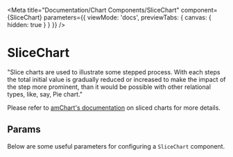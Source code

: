 
<Meta
  title="Documentation/Chart Components/SliceChart"
  component={SliceChart}
  parameters={{ viewMode: 'docs', previewTabs: { canvas: { hidden: true } } }}
/>

# SliceChart

"Slice charts are used to illustrate some stepped process. With each steps the total initial value is gradually reduced or increased to make the impact of the step more prominent, than it would be possible with other relational types, like, say, Pie chart."

Please refer to [amChart's documentation](https://www.amcharts.com/docs/v4/chart-types/sliced-chart/) on sliced charts for more details.

## Params

Below are some useful parameters for configuring a `SliceChart` component.

<Props of={SliceChart} />
